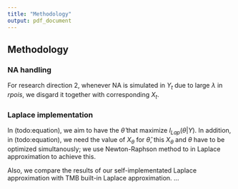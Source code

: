 ```yaml
---
title: "Methodology"
output: pdf_document
---
```


## Methodology

### NA handling
For research direction 2, whenever NA is simulated in $Y_t$ due to large $\lambda$ in $rpois$, we disgard it together with corresponding $X_t$.

### Laplace implementation
In (todo:equation), we aim to have the $\hat{\theta}$ that maximize $l_{Lap}(\theta|Y)$. In addition, in (todo:equation), we need the value of $X_{\theta}$ for $\hat{\theta}$, this $X_{\theta}$ and $\theta$ have to be optimized simultanously; we use Newton-Raphson method to in Laplace approximation to achieve this.

Also, we compare the results of our self-implementated Laplace approximation with TMB built-in Laplace approximation. ...
